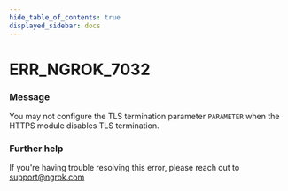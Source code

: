```yaml
---
hide_table_of_contents: true
displayed_sidebar: docs
---
```



# ERR_NGROK_7032

### Message

You may not configure the TLS termination parameter `PARAMETER` when the HTTPS module disables TLS termination.

<ErrorDetails error="err_ngrok_7032" />

### Further help

If you're having trouble resolving this error, please reach out to [support@ngrok.com](mailto:support@ngrok.com?subject=Help%20with%20ERR_NGROK_7032)
